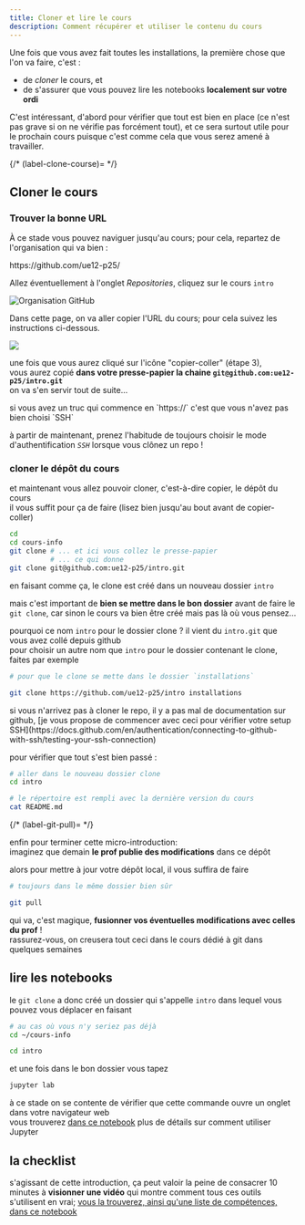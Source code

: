 ```yaml
---
title: Cloner et lire le cours
description: Comment récupérer et utiliser le contenu du cours
---
```



<SidebarToggle />


Une fois que vous avez fait toutes les installations, la première chose que l'on va faire, c'est :

* de *cloner* le cours, et
* de s'assurer que vous pouvez lire les notebooks **localement sur votre ordi**

C'est intéressant, d'abord pour vérifier que tout est bien en place (ce n'est pas grave si on ne vérifie pas forcément tout), et ce sera surtout utile pour le prochain cours puisque c'est comme cela que vous serez amené à travailler.

{/* (label-clone-course)= */}

## Cloner le cours

### Trouver la bonne URL

À ce stade vous pouvez naviguer jusqu'au cours; pour cela, repartez de l'organisation qui va bien&nbsp;:

<Admonition type="tip" title="Lien GitHub">
https://github.com/ue12-p25/

Allez éventuellement à l'onglet *Repositories*, cliquez sur le cours `intro`

![Organisation GitHub](/media/github-orga.png)
</Admonition>

Dans cette page, on va aller copier l'URL du cours; pour cela suivez les instructions ci-dessous.

![](/media/github-choose-ssh.png)

une fois que vous aurez cliqué sur l'icône "copier-coller" (étape 3),  
vous aurez copié **dans votre presse-papier la chaine `git@github.com:ue12-p25/intro.git`**  
on va s'en servir tout de suite...

<Admonition title="https:// ?" type="danger">
si vous avez un truc qui commence en `https://` c'est que vous n'avez pas bien choisi `SSH` 
</Admonition>

<Admonition title="prenez toujours SSH !">

à partir de maintenant, prenez l'habitude de toujours choisir le mode d'authentification *`SSH`* lorsque vous clônez un repo !
</Admonition>

### cloner le dépôt du cours

et maintenant vous allez pouvoir cloner, c'est-à-dire copier, le dépôt du cours  
il vous suffit pour ça de faire (lisez bien jusqu'au bout avant de copier-coller)

```bash
cd
cd cours-info
git clone # ... et ici vous collez le presse-papier
          # ... ce qui donne
git clone git@github.com:ue12-p25/intro.git
```

<Admonition title="mettez-vous dans le bon dossier">

en faisant comme ça, le clone est créé dans un nouveau dossier `intro`  

mais c'est important de **bien se mettre dans le bon dossier** avant de faire le `git clone`,
car sinon le cours va bien être créé mais pas là où vous pensez...
</Admonition>

<Admonition title="un autre nom ?" collapsible>

pourquoi ce nom `intro` pour le dossier clone ? il vient du `intro.git` que vous avez collé depuis github  
pour choisir un autre nom que `intro` pour le dossier contenant le clone, faites par exemple

```bash
# pour que le clone se mette dans le dossier `installations`

git clone https://github.com/ue12-p25/intro installations
```
</Admonition>

<Admonition title="si ça échoue ?" collapsible>
si vous n'arrivez pas à cloner le repo, il y a pas mal de documentation sur github, 
[je vous propose de commencer avec ceci pour vérifier votre setup SSH](https://docs.github.com/en/authentication/connecting-to-github-with-ssh/testing-your-ssh-connection)
</Admonition>

<Admonition title="on vérifie le clone" type="caution" collapsible>

pour vérifier que tout s'est bien passé :

```bash
# aller dans le nouveau dossier clone
cd intro

# le répertoire est rempli avec la dernière version du cours
cat README.md
```
</Admonition>

{/* (label-git-pull)= */}

<Admonition title="suivre les évolutions futures" collapsible type="tip">

enfin pour terminer cette micro-introduction:  
imaginez que demain **le prof publie des modifications** dans ce dépôt

alors pour mettre à jour votre dépôt local, il vous suffira de faire

```bash
# toujours dans le même dossier bien sûr

git pull
```

qui va, c'est magique, **fusionner vos éventuelles modifications avec celles du prof** !  
rassurez-vous, on creusera tout ceci dans le cours dédié à git dans quelques semaines
</Admonition>

## lire les notebooks

le `git clone` a donc créé un dossier qui s'appelle `intro` dans lequel vous pouvez vous déplacer en faisant

```bash
# au cas où vous n'y seriez pas déjà
cd ~/cours-info

cd intro
```

et une fois dans le bon dossier vous tapez
```bash
jupyter lab
```

à ce stade on se contente de vérifier que cette commande ouvre un onglet dans votre navigateur web  
vous trouverez [dans ce notebook](#label-jupyter) plus de détails sur comment utiliser Jupyter

## la checklist

s'agissant de cette introduction, ça peut valoir la peine de consacrer 10
minutes à **visionner une vidéo** qui montre comment tous ces outils s'utilisent
en vrai; [vous la trouverez, ainsi qu'une liste de compétences, dans ce
notebook](#label-checklist)
